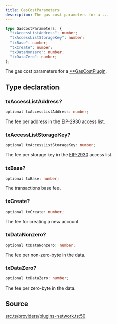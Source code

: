 ```yaml
---
title: GasCostParameters
description: The gas cost parameters for a ...
---
```


```ts
type GasCostParameters: {
  "txAccessListAddress": number;
  "txAccessListStorageKey": number;
  "txBase": number;
  "txCreate": number;
  "txDataNonzero": number;
  "txDataZero": number;
};
```

The gas cost parameters for a [**GasCostPlugin](/content/classes/GasCostPlugin.mdx).

## Type declaration

### txAccessListAddress?

```ts
optional txAccessListAddress: number;
```

The fee per address in the 
 [EIP-2930](https://eips.ethereum.org/EIPS/eip-2930) access list.

### txAccessListStorageKey?

```ts
optional txAccessListStorageKey: number;
```

The fee per storage key in the 
 [EIP-2930](https://eips.ethereum.org/EIPS/eip-2930) access list.

### txBase?

```ts
optional txBase: number;
```

The transactions base fee.

### txCreate?

```ts
optional txCreate: number;
```

The fee for creating a new account.

### txDataNonzero?

```ts
optional txDataNonzero: number;
```

The fee per non-zero-byte in the data.

### txDataZero?

```ts
optional txDataZero: number;
```

The fee per zero-byte in the data.

## Source

[src.ts/providers/plugins-network.ts:50](https://github.com/dominant-strategies/quais-6.js/blob/3f482dd134064d41657ff7dc9ba8162f741c9c83/src.ts/providers/plugins-network.ts#L50)
